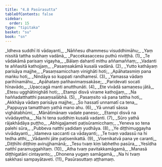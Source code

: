 ```yaml
---
title: "4.8 Pasūrasutta"
tableOfContents: false
sidebar:
  order: 15
type: "tipitaka"
basket: "su"
book: "sn"
---
```



<DynamicBreadcrumb />

<Division number="831" book="sn">

<Paragraph number="999" type="verses" book="sn">
_Idheva suddhī iti vādayanti,_  
_Nāññesu dhammesu visuddhimāhu;_  
_Yaṃ nissitā tattha subhaṃ vadānā,_  
_Paccekasaccesu puthū niviṭṭhā. (1)_  

</Paragraph>

</Division>
<Division number="832" book="sn">

<Paragraph number="1000" type="verses" book="sn">
_Te vādakāmā parisaṃ vigayha,_  
_Bālaṃ dahantī mithu aññamaññaṃ;_  
_Vadanti te aññasitā kathojjaṃ,_  
_Pasaṃsakāmā kusalā vadānā. (2)_  

</Paragraph>

</Division>
<Division number="833" book="sn">

<Paragraph number="1001" type="verses" book="sn">
_Yutto kathāyaṃ parisāya majjhe,_  
_Pasaṃsamicchaṃ vinighāti hoti;_  
_Apāhatasmiṃ pana maṅku hoti,_  
_Nindāya so kuppati randhamesī. (3)_  

</Paragraph>

</Division>
<Division number="834" book="sn">

<Paragraph number="1002" type="verses" book="sn">
_Yamassa vādaṃ parihīnamāhu,_  
_Apāhataṃ pañhavimaṃsakāse;_  
_Paridevati socati hīnavādo,_  
_Upaccagā manti anutthunāti. (4)_  

</Paragraph>

</Division>
<Division number="835" book="sn">

<Paragraph number="1003" type="verses" book="sn">
_Ete vivādā samaṇesu jātā,_  
_Etesu ugghātinighāti hoti;_  
_Etampi disvā virame kathojjaṃ,_  
_Na haññadatthatthi pasaṃsalābhā. (5)_  

</Paragraph>

</Division>
<Division number="836" book="sn">

<Paragraph number="1004" type="verses" book="sn">
_Pasaṃsito vā pana tattha hoti,_  
_Akkhāya vādaṃ parisāya majjhe;_  
_So hassatī unnamatī ca tena,_  
_Pappuyya tamatthaṃ yathā mano ahu. (6)_  

</Paragraph>

</Division>
<Division number="837" book="sn">

<Paragraph number="1005" type="verses" book="sn">
_Yā unnatī sāssa vighātabhūmi,_  
_Mānātimānaṃ vadate paneso;_  
_Etampi disvā na vivādayetha,_  
_Na hi tena suddhiṃ kusalā vadanti. (7)_  

</Paragraph>

</Division>
<Division number="838" book="sn">

<Paragraph number="1006" type="verses" book="sn">
_Sūro yathā rājakhādāya puṭṭho,_  
_Abhigajjameti paṭisūramicchaṃ;_  
_Yeneva so tena palehi sūra,_  
_Pubbeva natthi yadidaṃ yudhāya. (8)_  

</Paragraph>

</Division>
<Division number="839" book="sn">

<Paragraph number="1007" type="verses" book="sn">
_Ye diṭṭhimuggayha vivādayanti,_  
_Idameva saccanti ca vādayanti;_  
_Te tvaṃ vadassū na hi tedha atthi,_  
_Vādamhi jāte paṭisenikattā. (9)_  

</Paragraph>

</Division>
<Division number="840" book="sn">

<Paragraph number="1008" type="verses" book="sn">
_Visenikatvā pana ye caranti,_  
_Diṭṭhīhi diṭṭhiṃ avirujjhamānā;_  
_Tesu tvaṃ kiṃ labhetho pasūra,_  
_Yesīdha natthī paramuggahītaṃ. (10)_  

</Paragraph>

</Division>
<Division number="841" book="sn">

<Paragraph number="1009" type="verses" book="sn">
_Atha tvaṃ pavitakkamāgamā,_  
_Manasā diṭṭhigatāni cintayanto;_  
_Dhonena yugaṃ samāgamā,_  
_Na hi tvaṃ sakkhasi sampayātaveti. (11)_  


</Paragraph>
</Division>

<Paragraph number="1010" type="center" book="sn">
Pasūrasuttaṃ aṭṭhamaṃ.
</Paragraph>